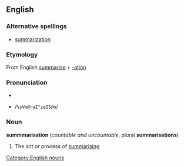 ==English==
===Alternative spellings===
*[[summarization]]

===Etymology===
From English [[summarise]] + [[-tion|-ation]]

===Pronunciation===
*{{IPA|/ˌsʌməraɪˈzeɪʃən/}}
*{{SAMPA}} /<tt>%sVm@raI"zeIS@n</tt>/

===Noun===
'''summmarisation''' (''countable and uncountable'', plural '''summarisations''')
#The act or process of [[summarising]]

[[Category:English nouns]]
